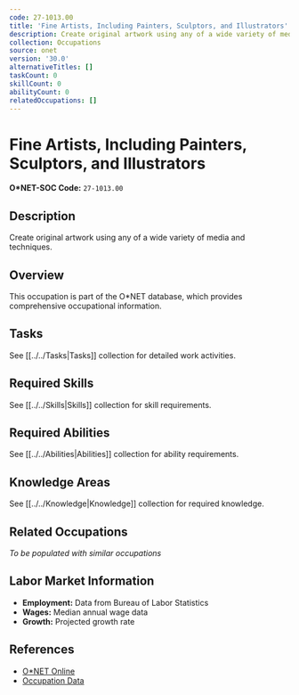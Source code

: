 ```yaml
---
code: 27-1013.00
title: 'Fine Artists, Including Painters, Sculptors, and Illustrators'
description: Create original artwork using any of a wide variety of media and techniques.
collection: Occupations
source: onet
version: '30.0'
alternativeTitles: []
taskCount: 0
skillCount: 0
abilityCount: 0
relatedOccupations: []
---
```

# Fine Artists, Including Painters, Sculptors, and Illustrators

**O*NET-SOC Code:** `27-1013.00`

## Description

Create original artwork using any of a wide variety of media and techniques.

## Overview

This occupation is part of the O*NET database, which provides comprehensive occupational information.

## Tasks

See [[../../Tasks|Tasks]] collection for detailed work activities.

## Required Skills

See [[../../Skills|Skills]] collection for skill requirements.

## Required Abilities

See [[../../Abilities|Abilities]] collection for ability requirements.

## Knowledge Areas

See [[../../Knowledge|Knowledge]] collection for required knowledge.

## Related Occupations

*To be populated with similar occupations*

## Labor Market Information

- **Employment:** Data from Bureau of Labor Statistics
- **Wages:** Median annual wage data
- **Growth:** Projected growth rate

## References

- [O*NET Online](https://www.onetonline.org/link/summary/27-1013.00)
- [Occupation Data](https://www.onetcenter.org/)
